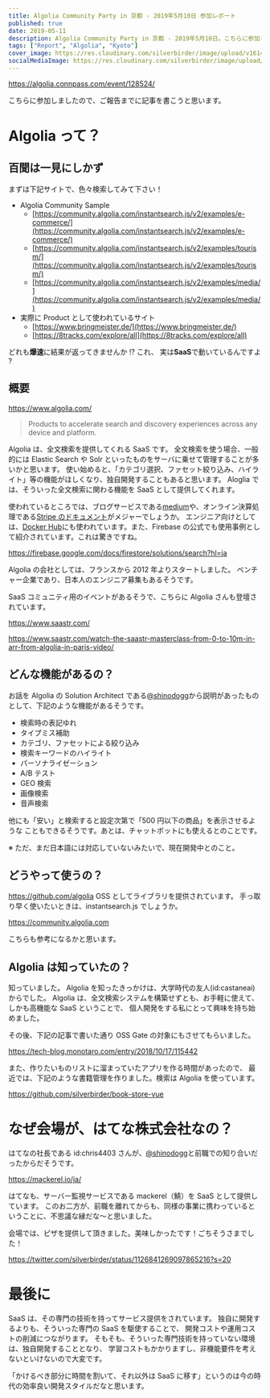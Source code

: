 ```yaml
---
title: Algolia Community Party in 京都 - 2019年5月10日 参加レポート
published: true
date: 2019-05-11
description: Algolia Community Party in 京都 - 2019年5月10日。こちらに参加しましたので、ご報告までに記事を書こうと思います。
tags: ["Report", "Algolia", "Kyoto"]
cover_image: https://res.cloudinary.com/silverbirder/image/upload/v1614431407/silver-birder.github.io/blog/Algolia_Community_Party_in_Kyoto_2019_5_10.png
socialMediaImage: https://res.cloudinary.com/silverbirder/image/upload/v1614431407/silver-birder.github.io/blog/Algolia_Community_Party_in_Kyoto_2019_5_10.png
---
```


https://algolia.connpass.com/event/128524/

こちらに参加しましたので、ご報告までに記事を書こうと思います。

# Algolia って？

## 百聞は一見にしかず

まずは下記サイトで、色々検索してみて下さい！

- Algolia Community Sample
  - [https://community.algolia.com/instantsearch.js/v2/examples/e-commerce/](https://community.algolia.com/instantsearch.js/v2/examples/e-commerce/)
  - [https://community.algolia.com/instantsearch.js/v2/examples/tourism/](https://community.algolia.com/instantsearch.js/v2/examples/tourism/)
  - [https://community.algolia.com/instantsearch.js/v2/examples/media/](https://community.algolia.com/instantsearch.js/v2/examples/media/)
- 実際に Product として使われているサイト
  - [https://www.bringmeister.de/](https://www.bringmeister.de/)
  - [https://8tracks.com/explore/all](https://8tracks.com/explore/all)

どれも**爆速**に結果が返ってきませんか !?
これ、 実は**SaaS**で動いているんですよ ?

## 概要

https://www.algolia.com/

> Products to accelerate search and discovery experiences across any device and platform.

Algolia は、全文検索を提供してくれる SaaS です。
全文検索を使う場合、一般的には Elastic Search や Solr といったものをサーバに乗せて管理することが多いかと思います。
使い始めると、「カテゴリ選択、ファセット絞り込み、ハイライト」等の機能がほしくなり、独自開発することもあると思います。
Aloglia では、そういった全文検索に関わる機能を SaaS として提供してくれます。

使われているところでは、ブログサービスである[medium](https://medium.com/)や、オンライン決算処理である[Stripe のドキュメント](https://stripe.com/docs/api)がメジャーでしょうか。
エンジニア向けとしては、[Docker Hub](https://hub.docker.com/)にも使われています。また、Firebase の公式でも使用事例として紹介されています。これは驚きですね。

https://firebase.google.com/docs/firestore/solutions/search?hl=ja

Algolia の会社としては、フランスから 2012 年よりスタートしました。
ベンチャー企業であり、日本人のエンジニア募集もあるそうです。

SaaS コミュニティ用のイベントがあるそうで、こちらに Algolia さんも登壇されています。

https://www.saastr.com/

https://www.saastr.com/watch-the-saastr-masterclass-from-0-to-10m-in-arr-from-algolia-in-paris-video/

## どんな機能があるの？

お話を Algolia の Solution Architect である[@shinodogg](https://twitter.com/shinodogg)から説明があったものとして、下記のような機能があるそうです。

- 検索時の表記ゆれ
- タイプミス補助
- カテゴリ、ファセットによる絞り込み
- 検索キーワードのハイライト
- パーソナライゼーション
- A/B テスト
- GEO 検索
- 画像検索
- 音声検索

他にも「安い」と検索すると設定次第で「500 円以下の商品」を表示させるような
こともできるそうです。あとは、チャットボットにも使えるとのことです。

※ ただ、まだ日本語には対応していないみたいで、現在開発中とのこと。

## どうやって使うの？

https://github.com/algolia
OSS としてライブラリを提供されています。
手っ取り早く使いたいときは、instantsearch.js でしょうか。

https://community.algolia.com

こちらも参考になるかと思います。

## Algolia は知っていたの？

知っていました。
Algolia を知ったきっかけは、大学時代の友人(id:castaneai)からでした。
Algolia は、全文検索システムを構築せずとも、お手軽に使えて、しかも高機能な SaaS ということで、
個人開発をする私にとって興味を持ち始めました。

その後、下記の記事で書いた通り OSS Gate の対象にもさせてもらいました。

https://tech-blog.monotaro.com/entry/2018/10/17/115442

また、作りたいものリストに溜まっていたアプリを作る時間があったので、
最近では、下記のような書籍管理を作りました。検索は Algolia を使っています。

https://github.com/silverbirder/book-store-vue

# なぜ会場が、はてな株式会社なの？

はてなの社長である id:chris4403 さんが、[@shinodogg](https://twitter.com/shinodogg)と前職での知り合いだったからだそうです。

https://mackerel.io/ja/

はてなも、サーバー監視サービスである mackerel（鯖）を SaaS として提供しています。
このお二方が、前職を離れてからも、同様の事業に携わっているということに、不思議な縁だな〜と思いました。

会場では、ピザを提供して頂きました。美味しかったです！ごちそうさまでした！

https://twitter.com/silverbirder/status/1126841269097865216?s=20

# 最後に

SaaS は、その専門の技術を持ってサービス提供をされています。
独自に開発するよりも、そういった専門の SaaS を駆使することで、
開発コストや運用コストの削減につながります。
そもそも、そういった専門技術を持っていない環境は、独自開発することとなり、
学習コストもかかりますし、非機能要件を考えないといけないので大変です。

「かけるべき部分に時間を割いて、それ以外は SaaS に移す」というのは今の時代の効率良い開発スタイルだなと思います。
